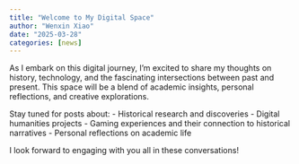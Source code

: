 ```yaml
---
title: "Welcome to My Digital Space"
author: "Wenxin Xiao"
date: "2025-03-28"
categories: [news]
---
```


As I embark on this digital journey, I'm excited to share my thoughts on history, technology, and the fascinating intersections between past and present. This space will be a blend of academic insights, personal reflections, and creative explorations.

Stay tuned for posts about:
- Historical research and discoveries
- Digital humanities projects
- Gaming experiences and their connection to historical narratives
- Personal reflections on academic life

I look forward to engaging with you all in these conversations!
